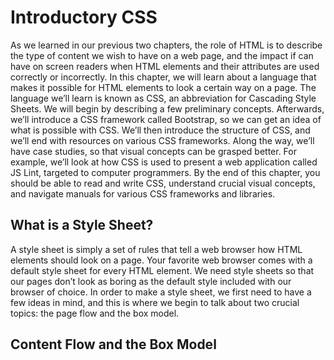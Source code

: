 # Introductory CSS


As we learned in our previous two chapters, the role of HTML is to describe the type of content we wish to have on a web page, and the impact if can have on screen readers when HTML elements and their attributes are used correctly or incorrectly.
In this chapter, we will learn about a language that makes it possible for HTML elements to look a certain way on a page.
The language we'll learn is known as CSS, an abbreviation for Cascading Style Sheets.
We will begin by describing a few preliminary concepts.
Afterwards, we'll introduce a CSS framework called Bootstrap, so we can get an idea of what is possible with CSS.
We'll then introduce the structure of CSS, and we'll end with resources on various CSS frameworks.
Along the way, we'll have case studies, so that visual concepts can be grasped better. For example, we'll look at how CSS is used to present a web application called JS Lint, targeted to computer programmers.
By the end of this chapter, you should be able to read and write CSS, understand crucial visual concepts, and navigate manuals for various CSS frameworks and libraries.

## What is a Style Sheet?

A style sheet is simply a set of rules that tell a web browser how HTML elements should look on a page.
Your favorite web browser comes with a default style sheet for every HTML element. We need style sheets so that our pages don't look as boring as the default style included with our browser of choice.
In order to make a style sheet, we first need to have a few ideas in mind, and this is where we begin to talk about two crucial topics: the page flow and the box model.

## Content Flow and the Box Model

